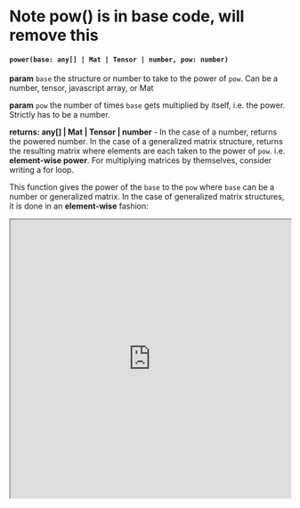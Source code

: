 

# Note pow() is in base code, will remove this 

#### `power(base: any[] | Mat | Tensor | number, pow: number)`

**param** `base` the structure or number to take to the power of `pow`. Can be a number, tensor, javascript array, or Mat

**param** `pow` the number of times `base` gets multiplied by itself, i.e. the power. Strictly has to be a number. 

**returns: any[] | Mat | Tensor | number** - In the case of a number, returns the powered number. In the case of a generalized matrix structure, returns the resulting matrix where elements are each taken to the power of `pow`. i.e. **element-wise power**. For multiplying matrices by themselves, consider writing a for loop. 

This function gives the power of the `base` to the `pow` where `base` can be a number or generalized matrix. In the case of generalized matrix structures, it is done in an **element-wise** fashion:


<iframe src="https://hhlab.dev/?code=*import%20math%3Apower%0A%0Alet%20a%20%3D%20new%20Mat(%5B%5B5%2C2%5D%2C%5B3%2C7%5D%5D)%3B%0A%0Aprint('a%20%3D%20'%2Ba)%0Aprint('%5Cn')%0A%0Alet%20b%20%3D%202%0A%0A%0Aprint('a%20to%20the%20power%20of%20b%3D2%20is%20%3A'%2Bpower(a%2Cb))%0A%0A%2F%2FFor%20standard%20numbers%3A%0A%0Aprint('4%5E4%20%3D%20'%2Bpower(4%2C4))%0A&auto_run=true"
    width="100%"
    height="500px">
  </iframe>